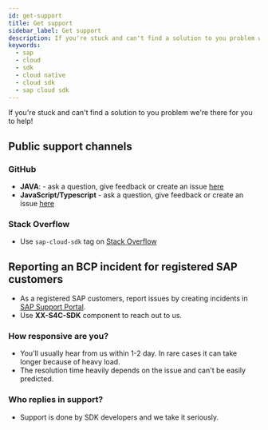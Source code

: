 ```yaml
---
id: get-support
title: Get support
sidebar_label: Get support
description: If you're stuck and can't find a solution to you problem with SAP Cloud SDK we're there for you to help!
keywords:
  - sap
  - cloud
  - sdk
  - cloud native
  - cloud sdk
  - sap cloud sdk
---
```


If you're stuck and can't find a solution to you problem we're there for you to help!

## Public support channels

### GitHub

- **JAVA**: - ask a question, give feedback or create an issue [here](https://github.com/SAP/cloud-sdk/issues/new/choose)
- **JavaScript/Typescript** - ask a question, give feedback or create an issue [here](https://github.com/SAP/cloud-sdk-js/issues/new/choose)

### Stack Overflow

- Use `sap-cloud-sdk` tag on [Stack Overflow](https://stackoverflow.com/questions/tagged/sap-cloud-sdk)

## Reporting an BCP incident for registered SAP customers

- As a registered SAP customers, report issues by creating incidents in [SAP Support Portal](http://help.sap.com/disclaimer?site=https://support.sap.com/home.html).
- Use **XX-S4C-SDK** component to reach out to us.

### How responsive are you?

- You'll usually hear from us within 1-2 day. In rare cases it can take longer because of heavy load.
- The resolution time heavily depends on the issue and can't be easily predicted.

### Who replies in support?

- Support is done by SDK developers and we take it seriously.
